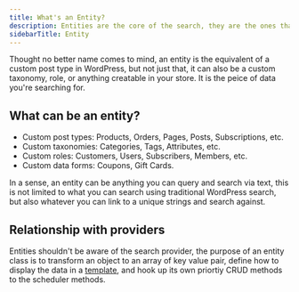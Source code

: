 ```yaml
---
title: What's an Entity?
description: Entities are the core of the search, they are the ones that will be searched against, and they are the ones that will be displayed in the search results.
sidebarTitle: Entity
---
```


Thought no better name comes to mind, an entity is the equivalent of a custom post type in WordPress, but not just that, it can also be a custom taxonomy, role, or anything creatable in your store. It is the peice of data you're searching for.

## What can be an entity?

- Custom post types: Products, Orders, Pages, Posts, Subscriptions, etc.
- Custom taxonomies: Categories, Tags, Attributes, etc.
- Custom roles: Customers, Users, Subscribers, Members, etc.
- Custom data forms: Coupons, Gift Cards.

In a sense, an entity can be anything you can query and search via text, this is not limited to what you can search using traditional WordPress search, but also whatever you can link to a unique strings and search against.

## Relationship with providers

Entities shouldn't be aware of the search provider, the purpose of an entity class is to transform an object to an array of key value pair, define how to display the data in a [template](./concepts/template), and hook up its own priortiy CRUD methods to the scheduler methods.
